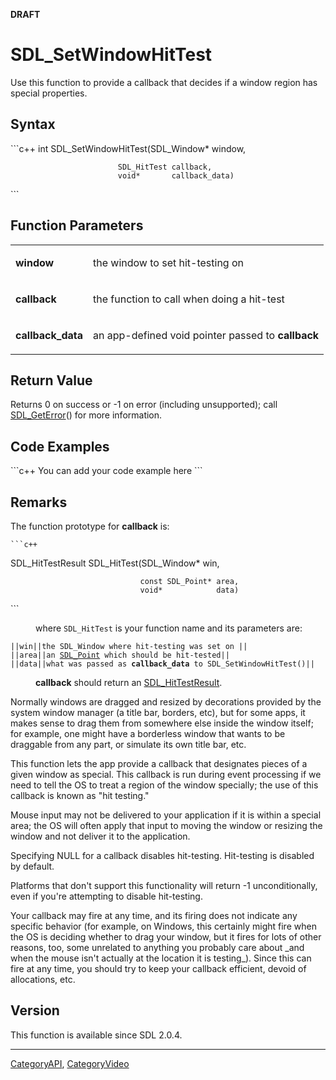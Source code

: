 <span color="red">'''DRAFT'''</span>

<!-- #*^*^*^*^*See http://wiki.libsdl.org/moin.cgi/SGFunctions for details on editing this page*^*^*^*^* -->


= SDL_SetWindowHitTest =
Use this function to provide a callback that decides if a window region has special properties.




== Syntax ==
```c++
int SDL_SetWindowHitTest(SDL_Window* window,
                         SDL_HitTest callback,
                         void*       callback_data)
```


== Function Parameters ==
{|
|'''window'''
|the window to set hit-testing on
|-
|'''callback'''
|the function to call when doing a hit-test
|-
|'''callback_data'''
|an app-defined void pointer passed to '''callback'''
|}


== Return Value ==
Returns 0 on success or -1 on error (including unsupported); call [[SDL_GetError]]() for more information.


== Code Examples ==
```c++
You can add your code example here
```

<!-- #Leave this section as-is unless you have a code example to put in.  In that case, replace You can add your code example here with your code example following the Style Guide instructions.  Leave the rest of the markup alone and delete this comment. -->


== Remarks ==
The function prototype for '''callback''' is:
 ```c++
SDL_HitTestResult SDL_HitTest(SDL_Window*      win,
                              const SDL_Point* area,
                              void*            data)
```
: where <code>SDL_HitTest</code> is your function name and its parameters are:
 ||<code>win</code>||the SDL_Window where hit-testing was set on ||
 ||<code>area</code>||an [[SDL_Point]] which should be hit-tested||
 ||<code>data</code>||what was passed as '''callback_data''' to SDL_SetWindowHitTest()||
: '''callback''' should return an [[SDL_HitTestResult]].

Normally windows are dragged and resized by decorations provided by the system window manager (a title bar, borders, etc), but for some apps, it makes sense to drag them from somewhere else inside the window itself; for example, one might have a borderless window that wants to be draggable from any part, or simulate its own title bar, etc.

This function lets the app provide a callback that designates pieces of a given window as special. This callback is run during event processing if we need to tell the OS to treat a region of the window specially; the use of this callback is known as "hit testing."

Mouse input may not be delivered to your application if it is within a special area; the OS will often apply that input to moving the window or resizing the window and not deliver it to the application.

Specifying NULL for a callback disables hit-testing. Hit-testing is disabled by default.

Platforms that don't support this functionality will return -1 unconditionally, even if you're attempting to disable hit-testing.

Your callback may fire at any time, and its firing does not indicate any specific behavior (for example, on Windows, this certainly might fire when the OS is deciding whether to drag your window, but it fires for lots of other reasons, too, some unrelated to anything you probably care about _and when the mouse isn't actually at the location it is testing_). Since this can fire at any time, you should try to keep your callback efficient, devoid of allocations, etc.

== Version ==
This function is available since SDL 2.0.4.

----
[[CategoryAPI]], [[CategoryVideo]]
<!-- #See the Style Guide for instructions on editing the footer. -->
